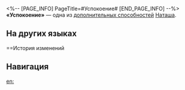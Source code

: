 <%-- [PAGE_INFO]
PageTitle=#Успокоение#
[END_PAGE_INFO] --%>
{{Навык Инфобокс
|Название         = Успокоение
|Изображение      = След Успокоение.png
|Персонаж         = Наташа
|Тип              = Доп. способность
|Возвышение       = 2
|Длительность     = 
|Описание         = Использование навыка снимает 1 {{Доп эффект|ослабление}} с выбранного союзника.
|Свойство1        = 
|Масштабирование1 = 
}}
'''«Успокоение»''' — одна из [[дополнительная способность|дополнительных способностей]] [[Наташа]].

==На других языках==
{{На других языках
|en   = Soothe
|zhs  = 舒缓
|zht  = 舒緩
|ja   = {{Rubi|舒緩|じょかん}}
|ko   = 완화
|es   = Consuelo
|fr   = Apaisement
|ru   = Успокоение
|th   = Soothe
|vi   = Nhẹ Nhàng
|de   = Beruhigung
|id   = Soothe
|pt   = Acalmar
}}

==История изменений
{{История изменений|3.5}}

==Навигация==
{{Навык Навбокс|Наташа}}

[[en:]]